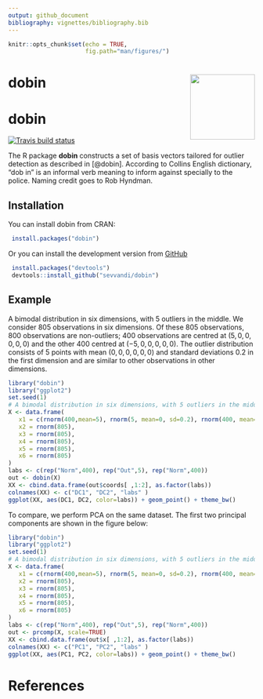 ```yaml
---
output: github_document
bibliography: vignettes/bibliography.bib
---
```


```r
knitr::opts_chunk$set(echo = TRUE,
                      fig.path="man/figures/")
```
# dobin <img src='man/figures/logo.png' align="right" height="132.5" />

# dobin
[![Travis build status](https://travis-ci.org/sevvandi/dobin.svg?branch=master)](https://travis-ci.org/sevvandi/dobin)

The R package **dobin** constructs a set of basis vectors tailored for outlier detection as described in [@dobin]. According to Collins English dictionary, "dob in" is an informal verb meaning to inform against specially to the police. Naming credit goes to Rob Hyndman.  

## Installation
You can install dobin from CRAN:
```r
 install.packages("dobin")
```

Or you can install the development version from [GitHub](https://github.com/sevvandi/dobin)
```r
 install.packages("devtools")
 devtools::install_github("sevvandi/dobin")
```

## Example

A bimodal distribution in six dimensions, with 5 outliers in the middle.  We consider 805 observations in six dimensions. Of these 805 observations,  800 observations are non-outliers;  400 observations are centred at $(5,0,0,0,0,0)$ and the other 400 centred at $(-5,0,0,0,0,0)$.  The outlier distribution consists of $5$ points with mean $(0,0,0,0,0,0)$ and standard deviations $0.2$ in the first dimension and are similar to other observations in other dimensions.

```r
library("dobin")
library("ggplot2")
set.seed(1)
# A bimodal distribution in six dimensions, with 5 outliers in the middle.
X <- data.frame(
   x1 = c(rnorm(400,mean=5), rnorm(5, mean=0, sd=0.2), rnorm(400, mean=-5)),
   x2 = rnorm(805),
   x3 = rnorm(805),
   x4 = rnorm(805),
   x5 = rnorm(805),
   x6 = rnorm(805)
)
labs <- c(rep("Norm",400), rep("Out",5), rep("Norm",400))
out <- dobin(X)
XX <- cbind.data.frame(out$coords[ ,1:2], as.factor(labs))
colnames(XX) <- c("DC1", "DC2", "labs" )
ggplot(XX, aes(DC1, DC2, color=labs)) + geom_point() + theme_bw()

```

To compare, we perform PCA on the same dataset. The first two principal components are shown in the figure below:

```r
library("dobin")
library("ggplot2")
set.seed(1)
# A bimodal distribution in six dimensions, with 5 outliers in the middle.
X <- data.frame(
   x1 = c(rnorm(400,mean=5), rnorm(5, mean=0, sd=0.2), rnorm(400, mean=-5)),
   x2 = rnorm(805),
   x3 = rnorm(805),
   x4 = rnorm(805),
   x5 = rnorm(805),
   x6 = rnorm(805)
)
labs <- c(rep("Norm",400), rep("Out",5), rep("Norm",400))
out <- prcomp(X, scale=TRUE)
XX <- cbind.data.frame(out$x[ ,1:2], as.factor(labs))
colnames(XX) <- c("PC1", "PC2", "labs" )
ggplot(XX, aes(PC1, PC2, color=labs)) + geom_point() + theme_bw()

```

# References
